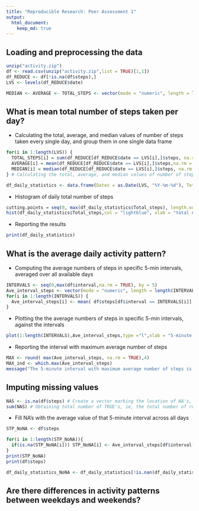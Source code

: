 ```yaml
---
title: "Reproducible Research: Peer Assessment 1"
output: 
  html_document:
    keep_md: true
---
```



## Loading and preprocessing the data

```r
unzip("activity.zip")
df <- read.csv(unzip("activity.zip",list = TRUE)[1,1])
df_REDUCE <- df[!is.na(df$steps),]
LVS <- levels(df_REDUCE$date)

MEDIAN <- AVERAGE <- TOTAL_STEPS <- vector(mode = "numeric", length = length(LVS))

```

## What is mean total number of steps taken per day?

* Calculating the total, average, and median values of number of steps taken every single day, and group them in one single data frame
```r
for(i in 1:length(LVS)) { 
  TOTAL_STEPS[i] = sum(df_REDUCE[df_REDUCE$date == LVS[i],]$steps, na.rm = TRUE) 
  AVERAGE[i] = mean(df_REDUCE[df_REDUCE$date == LVS[i],]$steps,na.rm = TRUE) 
  MEDIAN[i] = median(df_REDUCE[df_REDUCE$date == LVS[i],]$steps, na.rm = TRUE) 
} # Calculating the total, average, and median values of number of steps taken every single day

df_daily_statistics <- data.frame(Dates = as.Date(LVS, "%Y-%m-%d"), Total_steps = TOTAL_STEPS, Average = AVERAGE, Median = MEDIAN) # Group these results into a single data frame
```

* Histogram of daily total number of steps

```r
cutting.points = seq(0, max(df_daily_statistics$Total_steps), length.out = 10)
hist(df_daily_statistics$Total_steps,col = "lightblue", xlab = "total number of steps each day", main = "Histogram of daily total number of steps",breaks= cutting.points)
```


* Reporting the results

```r
print(df_daily_statistics)
```

## What is the average daily activity pattern?

* Computing the average numbers of steps in specific 5-min intervals, averaged over all available days
```r
INTERVALS <- seq(0,max(df$interval,na.rm = TRUE), by = 5)
Ave_interval_steps <- vector(mode = "numeric", length = length(INTERVALS))
for(i in 1:length(INTERVALS)) {
  Ave_interval_steps[i] <- mean( df$steps[df$interval == INTERVALS[i]] , na.rm = TRUE)
}
```

* Plotting the the average numbers of steps in specific 5-min intervals, against the intervals
```r
plot(1:length(INTERVALS),Ave_interval_steps,type ="l",xlab = "5-minute intervals", ylab = "Average number of steps")
```


* Reporting the interval with maximum average number of steps

```r
MAX <- round( max(Ave_interval_steps, na.rm = TRUE),4) 
MAX_ind <- which.max(Ave_interval_steps)
message("The 5-minute interval with maximum average number of steps is [",MAX_ind*5-5,",",MAX_ind*5,").", " with the maximum value ",MAX,"." , sep="")
```


## Imputing missing values


```r
NAS <- is.na(df$steps) # Create a vector marking the location of NA's, where the indices of TRUE's are the indices of the rows with missing step numbers (step = NA)
sum(NAS) # Obtaining total number of TRUE's, ie, the total number of rows with NA in the data frame
```

* Fill NA's with the average value of that 5-minute interval across all days

```r
STP_NoNA <- df$steps

for(i in 1:length(STP_NoNA)){
  if(is.na(STP_NoNA[i])) STP_NoNA[i] <- Ave_interval_steps[df$interval[i]/5+1]
}
print(STP_NoNA)
print(df$steps)
```


```r
df_daily_statistics_NoNA <- df_daily_statistics[!is.nan(df_daily_statistics$average),]
```

## Are there differences in activity patterns between weekdays and weekends?
